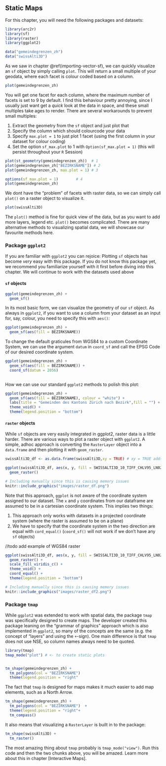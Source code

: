 ## Static Maps {#chapter-staticmaps}

For this chapter, you will need the following packages and datasets:

```r
library(arc2r) 
library(sf)
library(raster)
library(ggplot2)

data("gemeindegrenzen_zh")
data("swissAlti3D")
```



As we saw in chapter \@ref(importing-vector-sf), we can quickly visualize an `sf` object by simply calling `plot`. This will return a small multiple of your geodata, where each facet is colour coded based on a column. 


```r
plot(gemeindegrenzen_zh)
```


You will get one facet for each column, where the maximum number of facets is set to 9 by default. I find this behaviour pretty annoying, since I usually just want get a *quick* look at the data in space, and these small multiples take ages to render. There are several workarounds to prevent small multiples:

1. Extract the geometry from the `sf` object and just plot that
2. Specify the column which should colourcode your data
3. Specify `max.plot = 1` to just plot 1 facet (using the first column in your dataset for colour coding)
4. Set the option `sf_max.plot` to 1 with `Option(sf_max.plot = 1)` (this will persist throughout your `R` Session)

<!--
/ todo: add description how this can be added to the .Renviron / .Rprofile
/  assignees: ratnanil
-->

```r

plot(st_geometry(gemeindegrenzen_zh))  # 1
plot(gemeindegrenzen_zh["BEZIRKSNAME"]) # 2
plot(gemeindegrenzen_zh, max.plot = 1) # 3

options(sf_max.plot = 1)        # 4
plot(gemeindegrenzen_zh)
```


We dont have the "problem" of facets with raster data, so we can simply call `plot()` on a raster object to visualize it.

```r
plot(swissAlti3D)
```

The `plot()` method is fine for quick view of the data, but as you want to add more layers, legend etc. `plot()` becomes complicated. There are many alternative methods to visualizing spatial data, we will showcase our favourite methods here.


### Package `ggplot2`

If you are familiar with `ggplot2` you can rejoice: Plotting `sf` objects has become *very* easy with this package. If you do not know this package yet, we recommend you familiarize yourself with it first before diving into this chapter. We will continue to work with the datasets used above

#### `sf` objects
```r


ggplot(gemeindegrenzen_zh) +
  geom_sf()

```

In its most basic form, we can visualize the geometry of our `sf` object. As always in `ggplot2`, if you want to use a column from your dataset as an input for, say, colour, you need to specify this with `aes()`:

```r
ggplot(gemeindegrenzen_zh) + 
  geom_sf(aes(fill = BEZIRKSNAME))
```


To change the default graticules from WGS84 to a custom Coordinate System, we can use the argument `datum` in `coord_sf` and call the EPSG Code of our desired coordinate system.

<!--
/ todo: add chapter on CRS
/  ArcGIS Users are usually not familiar with ESPG Codes, we should provide an introduction somewhere and reference this here.
-->

```r
ggplot(gemeindegrenzen_zh) + 
  geom_sf(aes(fill = BEZIRKSNAME)) +
  coord_sf(datum = 2056)
  
```

How we can use our standard `ggplot2` methods to polish this plot:

```r
ggplot(gemeindegrenzen_zh) + 
  geom_sf(aes(fill = BEZIRKSNAME), colour = "white") +
  labs(title = "Gemeinden des Kantons Zürich nach Bezirk",fill = "") +
  theme_void() +
  theme(legend.position = "bottom")

```


#### `raster` objects



<!--
/ todo: use a raster object with the same extent as the sf object
-->

While `sf` objects are very easily integrated in ggplot2, raster data is a little harder. There are various ways to plot a raster object with `ggplot2`. A simple, adhoc approach is converting the `RasterLayer` object into a `data.frame` and then plotting it with `geom_raster`. 



```r
swissAlti3D_df <- as.data.frame(swissAlti3D,xy = TRUE) # xy = TRUE adds the x and y coordinates to our dataframe as columns

ggplot(swissAlti3D_df, aes(x, y, fill = SWISSALTI3D_10_TIFF_CHLV95_LN02_2600_1196)) +
  geom_raster()

```


```r
# Including manually since this is causing memory issues
knitr::include_graphics("images/raster_df.png")
```


Note that this approach, `ggplot` is not aware of the coordinate system assigned to our dataset. The `x` and `y` coordinates from our dataframe are assumed to be in a cartesian coordinate system. This implies two things: 

1. This approach only works with datasets in a projected coordinate system (where the raster is assumed to be on a plane)
2. We have to specify that the coordinate system in the two direction are equal with `cord_equal()` (`coord_sf()` will not work if we don't have any `sf` objects)

//todo add example of WGS84 raster

```r

ggplot(swissAlti3D_df, aes(x, y, fill = SWISSALTI3D_10_TIFF_CHLV95_LN02_2600_1196)) +
  geom_raster() +
  scale_fill_viridis_c() +
  theme_void() +
  coord_equal() +
  theme(legend.position = "bottom")

```

```r
# Including manually since this is causing memory issues
knitr::include_graphics("images/raster_df2.png")
```



<!--
/ todo: combine sf and raster
/  add an example of how sf and raster can be layered. This needs an additional dataset.
-->

### Package `tmap`{#static-maps-tmap}

While `ggplot2` was extended to work with spatial data, the package `tmap` was specifically designed to create maps. The developer created this package leaning on the "grammar of graphics" approach which is also implemented in `ggplot2`, so many of the concepts are the same (e.g. the concept of "layers" and using the `+`-sign). One main difference is that `tmap` does not use NSE, so column names always need to be quoted.

```r
library(tmap)
tmap_mode("plot") # <- to create static plots


tm_shape(gemeindegrenzen_zh) + 
  tm_polygons(col = "BEZIRKSNAME") 
  theme(legend.position = "right"

```


The fact that `tmap` is designed for maps makes it much easier to add map elements, such as a North Arrow. 

```r
tm_shape(gemeindegrenzen_zh) + 
  tm_polygons(col = "BEZIRKSNAME")  +
  theme(legend.position = "right"+
  tm_compass()
```


It also means that visualizing a `RasterLayer` is built in to the package:

```r
tm_shape(swissAlti3D) +
  tm_raster()

```

The most amazing thing about `tmap` probably is `tmap_mode("view")`. Run this code and then the two chunks above, you will be amazed. Learn more about this in chapter [Interactive Maps].

